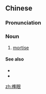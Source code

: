 ==Chinese==
{{zh-forms}}

===Pronunciation===
{{zh-pron
|m=sǔnyǎn
|c=seon2 ngaan5
|cat=n
}}

===Noun===
{{zh-noun}}

# [[mortise]]

====See also====
* {{zh-l|榫頭}}
* {{zh-l|雄榫}}

[[zh:榫眼]]
